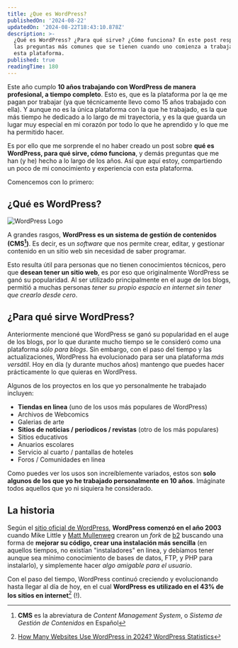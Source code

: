 ```yaml
---
title: ¿Que es WordPress?
publishedOn: '2024-08-22'
updatedOn: '2024-08-22T18:43:10.878Z'
description: >-
  ¿Qué es WordPress? ¿Para qué sirve? ¿Cómo funciona? En este post responderé a 
  las preguntas más comunes que se tienen cuando uno comienza a trabajar con 
  esta plataforma.
published: true
readingTime: 180
---
```


Este año cumplo **10 años trabajando con WordPress de manera profesional, a tiempo completo**. Esto es, 
que es la plataforma por la qe me pagan por trabajar (ya que técnicamente llevo como 15 años trabajado 
con ella). Y aunque no es la única plataforma con la que he trabajado, es la que más tiempo he dedicado 
a lo largo de mi trayectoria, y es la que guarda un lugar muy especial en mi corazón por todo lo que 
he aprendido y lo que me ha permitido hacer.

Es por ello que me sorprende el no haber creado un post sobre **qué es WordPress, para qué sirve, cómo
funciona**, y demás preguntas que me han (y he) hecho a lo largo de los años. Así que aquí estoy, 
compartiendo un poco de mi conocimiento y experiencia con esta plataforma.

Comencemos con lo primero:

## ¿Qué es WordPress?

![WordPress Logo](/posts/what-is-wordpress/WordPress-logotype-alternative.jpeg)

A grandes rasgos, **WordPress es un sistema de gestión de contenidos (CMS[^1])**. Es decir, es un 
_software_ que nos permite crear, editar, y gestionar contenido en un sitio web sin necesidad de
saber programar.

Esto resulta útil para personas que no tienen conocimientos técnicos, pero que **desean tener un sitio 
web**, es por eso que originalmente WordPress se ganó su popularidad. Al ser utilizado principalmente 
en el auge de los blogs, permitió a muchas personas _tener su propio espacio en internet sin tener 
que crearlo desde cero_.

## ¿Para qué sirve WordPress?

Anteriormente mencioné que WordPress se ganó su popularidad en el auge de los blogs, por lo que 
durante mucho tiempo se le consideró como una plataforma _sólo para blogs_. Sin embargo, con el 
paso del tiempo y las actualizaciones, WordPress ha evolucionado para ser una plataforma _más
versátil_. Hoy en día (y durante muchos años) mantengo que puedes hacer prácticamente lo que quieras 
en WordPress.

Algunos de los proyectos en los que yo personalmente he trabajado incluyen:

- **Tiendas en linea** (uno de los usos más populares de WordPress)
- Archivos de Webcomics
- Galerias de arte
- **Sitios de noticias / periodicos / revistas** (otro de los más populares)
- Sitios educativos
- Anuarios escolares
- Servicio al cuarto / pantallas de hoteles
- Foros / Comunidades en linea

Como puedes ver los usos son increíblemente variados, estos son **solo algunos de los que yo he 
trabajado personalmente en 10 años**. Imáginate todos aquellos que yo ni siquiera he considerado.

## La historia

Según el [sitio oficial de WordPress](https://wordpress.org/about/), **WordPress comenzó en el año 2003** 
cuando Mike Little y [Matt Mullenweg](https://ma.tt) crearon un _fork_ de [b2](https://cafelog.com/) 
buscando una forma de **mejorar su código, crear una instalación más sencilla** (en aquellos tiempos, no 
existían "instaladores" en linea, y debíamos tener aunque sea mínimo conocimiento de bases de datos, 
FTP, y PHP para instalarlo), y simplemente hacer _algo amigable para el usuario_.

Con el paso del tiempo, WordPress continuó creciendo y evolucionando hasta llegar al día de hoy, en 
el cual **WordPress es utilizado en el 43% de los sitios en internet**[^2] (!).

[^1]: **CMS** es la abreviatura de _Content Management System_, o _Sistema de Gestión de Contenidos_ en 
Español
[^2]: [How Many Websites Use WordPress in 2024? WordPress Statistics](https://www.wpzoom.com/blog/wordpress-statistics/#:~:text=What%20Percent%20of%20Websites%20Use%20WordPress%3F)
